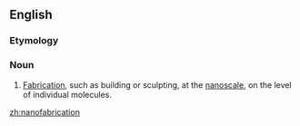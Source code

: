 ==English==

===Etymology===

{{prefix|nano|fabrication|lang=en}}

===Noun===
{{en-noun}}

# [[fabrication|Fabrication]], such as building or sculpting, at the [[nanoscale]], on the level of individual molecules.

[[zh:nanofabrication]]